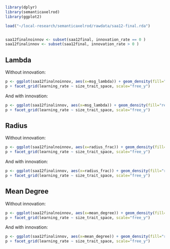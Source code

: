 ```r
library(dplyr)
library(semanticaxelrod)
library(ggplot2)

load("~/local-research/semanticaxelrod/rawdata/saa12-final.rda")


saa12finalnoinnov <- subset(saa12final, innovation_rate == 0 )
saa12finalinnov <- subset(saa12final, innovation_rate > 0 )

```

## Lambda ##

Without innovation:

```r

p <- ggplot(saa12finalnoinnov, aes(x=msg_lambda)) + geom_density(fill="red")
p + facet_grid(learning_rate ~ size_trait_space, scale="free_y")

```

And with innovation:

```r

p <- ggplot(saa12finalinnov, aes(x=msg_lambda)) + geom_density(fill="red")
p + facet_grid(learning_rate ~ size_trait_space, scale="free_y")

```

## Radius ##


Without innovation:

```r

p <- ggplot(saa12finalnoinnov, aes(x=radius_frac)) + geom_density(fill="red")
p + facet_grid(learning_rate ~ size_trait_space, scale="free_y")

```

And with innovation:

```r

p <- ggplot(saa12finalinnov, aes(x=radius_frac)) + geom_density(fill="red")
p + facet_grid(learning_rate ~ size_trait_space, scale="free_y")

```

## Mean Degree ##

Without innovation:

```r

p <- ggplot(saa12finalnoinnov, aes(x=mean_degree)) + geom_density(fill="red")
p + facet_grid(learning_rate ~ size_trait_space, scale="free_y")

```

And with innovation:

```r

p <- ggplot(saa12finalinnov, aes(x=mean_degree)) + geom_density(fill="red")
p + facet_grid(learning_rate ~ size_trait_space, scale="free_y")

```



